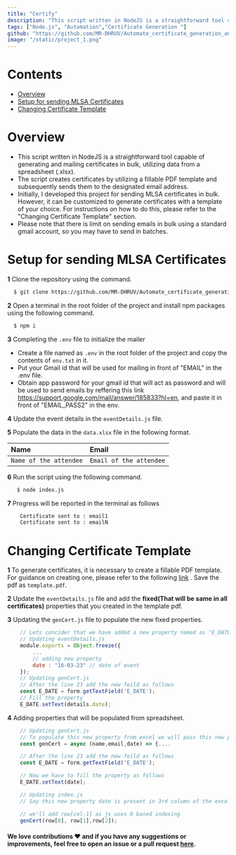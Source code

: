 ```yaml
---
title: "Certify"
description: "This script written in NodeJS is a straightforward tool capable of generating and mailing certificates in bulk, utilizing data from a spreadsheet (.xlsx)." 
tags: ["Node.js", "Automation","Certificate Generation "]
github: "https://github.com/MR-DHRUV/Automate_certificate_generation_and_mailing"
image: "/static/project_1.png"
---
```


# Contents
- [Overview](#overview)
- [Setup for sending MLSA Certificates](#setup-for-sending-mlsa-certificates)
- [Changing Certificate Template](#changing-certificate-template)


# Overview

- This script written in NodeJS is a straightforward tool capable of generating and mailing certificates in bulk, utilizing data from a spreadsheet (.xlsx).
- The script creates certificates by utilizing a fillable PDF template and subsequently sends them to the designated email address.
- Initially, I developed this project for sending MLSA certificates in bulk. However, it can be customized to generate certificates with a template of your choice. For instructions on how to do this, please refer to the "Changing Certificate Template" section.
- Please note that there is limit on sending emails in bulk using a standard gmail account, so you may have to send in batches.


# Setup for sending MLSA Certificates

**1** Clone the repository using the command.
```bash
  $ git clone https://github.com/MR-DHRUV/Automate_certificate_generation_and_mailing.git
```

**2** Open a terminal in the root folder of the project and install npm packages using the following command.
```bash
  $ npm i
```

**3** Completing the ```.env``` file to initialize the mailer

- Create a file named as ```.env``` in the root folder of the project and copy the contents of ```env.txt``` in it. 
- Put your Gmail id that will be used for mailing in front of "EMAIL" in the .env file.
- Obtain app password for your gmail id that will act as password and will be used to send emails by reffering this link https://support.google.com/mail/answer/185833?hl=en, and paste it in front of "EMAIL_PASS2" in the env.


**4** Update the event details in the ```eventDetails.js``` file. 


**5** Populate the data in the ```data.xlsx``` file in the following format.

| Name  | Email|
| :--------- | :------- | 
| `Name of the attendee`    | `Email of the attendee` | 



**6** Run the script using the following command. 
```bash
   $ node index.js
```


**7** Progress will be reported in the terminal as follows
```bash
    Certificate sent to : email1
    Certificate sent to : emailN
```



# Changing Certificate Template


**1** To generate certificates, it is necessary to create a fillable PDF template. For guidance on creating one, please refer to the following <a href="https://www.youtube.com/watch?v=6cYpJJxvZMc" target="_blank" rel="noopener noreferrer">link</a> . Save the pdf as ```template.pdf```.


**2** Update the ```eventDetails.js``` file and add the **fixed(That will be same in all certificates)** properties that you created in the template pdf. 


**3** Updating the ```genCert.js``` file to populate the new fixed properties.

```javascript
    // Lets concider that we have added a new property named as "E_DATE" and that will be fixed in all certificates
    // Updating eventDetails.js
    module.exports = Object.freeze({
        ...
        // adding new property
        date : "16-03-23" // date of event
    });
    // Updating genCert.js
    // After the line 23 add the new feild as follows
    const E_DATE = form.getTextField('E_DATE');
    // Fill the property
    E_DATE.setText(details.date);
```

**4** Adding properties that will be populated from spreadsheet.

```javascript
    // Updating genCert.js
    // To populate this new property from excel we will pass this new property as a parameter to the function genCert present at line 10 as follows
    const genCert = async (name,email,date) => {....

    // After the line 23 add the new feild as follows
    const E_DATE = form.getTextField('E_DATE');

    // Now we have to fill the property as follows
    E_DATE.setText(date);

    // Updating index.js
    // Say this new property date is present in 3rd column of the excel sheet, so we'll modify line no 18 as follows

    // we'll add row[col-1] as js uses 0 based indexing
    genCert(row[0], row[1],row[2]);
``` 

#### We love contributions ❤️ and if you have any suggestions or improvements, feel free to open an issue or a pull request [here](https://github.com/MR-DHRUV/Automate_certificate_generation_and_mailing).
